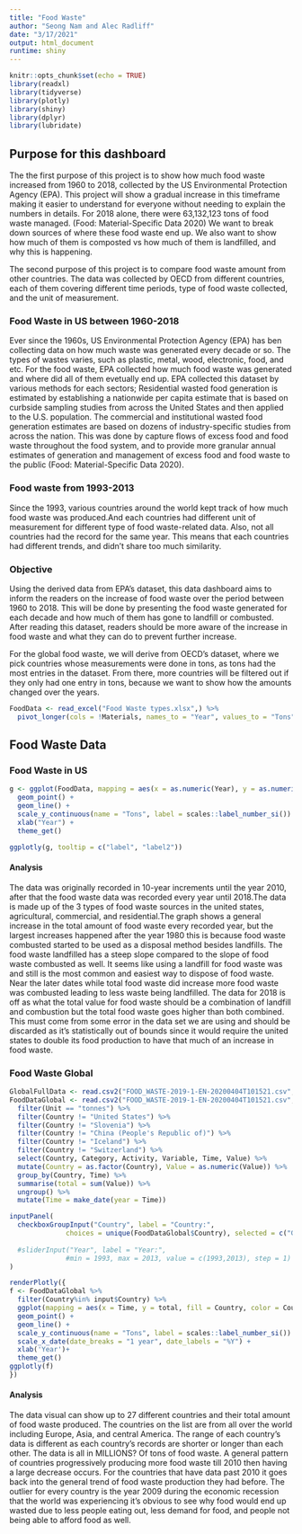 ```yaml
---
title: "Food Waste"
author: "Seong Nam and Alec Radliff"
date: "3/17/2021"
output: html_document
runtime: shiny
---
```


```r
knitr::opts_chunk$set(echo = TRUE)
library(readxl)
library(tidyverse)
library(plotly)
library(shiny)
library(dplyr)
library(lubridate)
```

## Purpose for this dashboard {.tabset}
The the first purpose of this project is to show how much food waste increased from 1960 to 2018, collected by the US Environmental Protection Agency (EPA). This project will show a gradual increase in this timeframe making it easier to understand for everyone without needing to explain the numbers in details. For 2018 alone, there were 63,132,123 tons of food waste managed. (Food: Material-Specific Data 2020) We want to break down sources of where these food waste end up. We also want to show how much of them is composted vs how much of them is landfilled, and why this is happening.

The second purpose of this project is to compare food waste amount from other countries. The data was collected by OECD from different countries, each of them covering different time periods, type of food waste collected, and the unit of measurement.

### Food Waste in US between 1960-2018
Ever since the 1960s, US Environmental Protection Agency (EPA) has ben collecting data on how much waste was generated every decade or so. The types of wastes varies, such as plastic, metal, wood, electronic, food, and etc. For the food waste, EPA collected how much food waste was generated and where did all of them evetually end up. EPA collected this dataset by various methods for each sectors; Residential wasted food generation is estimated by establishing a nationwide per capita estimate that is based on curbside sampling studies from across the United States and then applied to the U.S. population. The commercial and institutional wasted food generation estimates are based on dozens of industry-specific studies from across the nation. This was done by capture flows of excess food and food waste throughout the food system, and to provide more granular annual estimates of generation and management of excess food and food waste to the public (Food: Material-Specific Data 2020). 

### Food waste from 1993-2013
Since the 1993, various countries around the world kept track of how much food waste was produced.And each countries had different unit of measurement for different type of food waste-related data. Also, not all countries had the record for the same year. This means that each countries had different trends, and didn't share too much similarity.

### Objective

Using the derived data from EPA's dataset, this data dashboard aims to inform the readers on the increase of food waste over the period between 1960 to 2018. This will be done by presenting the food waste generated for each decade and how much of them has gone to landfill or combusted. After reading this dataset, readers should be more aware of the increase in food waste and what they can do to prevent further increase.

For the global food waste, we will derive from OECD's dataset, where we pick countries whose measurements were done in tons, as tons had the most entries in the dataset. From there, more countries will be filtered out if they only had one entry in tons, because we want to show how the amounts changed over the years.
```r

FoodData <- read_excel("Food Waste types.xlsx",) %>%
  pivot_longer(cols = !Materials, names_to = "Year", values_to = "Tons")
```
## Food Waste Data {.tabset}
### Food Waste in US
```r
g <- ggplot(FoodData, mapping = aes(x = as.numeric(Year), y = as.numeric(Tons), color = Materials, label = Year, label2 = Tons)) + 
  geom_point() +
  geom_line() +
  scale_y_continuous(name = "Tons", label = scales::label_number_si()) +
  xlab("Year") +
  theme_get()

ggplotly(g, tooltip = c("label", "label2"))
```


#### Analysis
The data was originally recorded in 10-year increments until the year 2010, after that the food waste data was recorded every year until 2018.The data is made up of the 3 types of food waste sources in the united states, agricultural, commercial, and residential.The graph shows a general increase in the total amount of food waste every recorded year, but the largest increases happened after the year 1980 this is because food waste combusted started to be used as a disposal method besides landfills. The food waste landfilled has a steep slope compared to the slope of food waste combusted as well. It seems like using a landfill for food waste was and still is the most common and easiest way to dispose of food waste. Near the later dates while total food waste did increase more food waste was combusted leading to less waste being landfilled. The data for 2018 is off as what the total value for food waste should be a combination of landfill and combustion but the total food waste goes higher than both combined. This must come from some error in the data set we are using and should be discarded as it’s statistically out of bounds since it would require the united states to double its food production to have that much of an increase in food waste.

### Food Waste Global
```r
GlobalFullData <- read.csv2("FOOD_WASTE-2019-1-EN-20200404T101521.csv", sep = ",")
FoodDataGlobal <- read.csv2("FOOD_WASTE-2019-1-EN-20200404T101521.csv", sep = ",") %>%
  filter(Unit == "tonnes") %>%
  filter(Country != "United States") %>%
  filter(Country != "Slovenia") %>%
  filter(Country != "China (People's Republic of)") %>%
  filter(Country != "Iceland") %>%
  filter(Country != "Switzerland") %>%
  select(Country, Category, Activity, Variable, Time, Value) %>%
  mutate(Country = as.factor(Country), Value = as.numeric(Value)) %>%
  group_by(Country, Time) %>%
  summarise(total = sum(Value)) %>%
  ungroup() %>%
  mutate(Time = make_date(year = Time))

inputPanel(
  checkboxGroupInput("Country", label = "Country:",
              choices = unique(FoodDataGlobal$Country), selected = c("Germany"))
  
  #sliderInput("Year", label = "Year:",
              #min = 1993, max = 2013, value = c(1993,2013), step = 1)
)

renderPlotly({
f <- FoodDataGlobal %>%
  filter(Country%in% input$Country) %>%
  ggplot(mapping = aes(x = Time, y = total, fill = Country, color = Country))+
  geom_point() +
  geom_line() +
  scale_y_continuous(name = "Tons", label = scales::label_number_si()) +
  scale_x_date(date_breaks = "1 year", date_labels = "%Y") +
  xlab('Year')+
  theme_get()
ggplotly(f)
})
```

#### Analysis
The data visual can show up to 27 different countries and their total amount of food waste produced. The countries on the list are from all over the world including Europe, Asia, and central America. The range of each country’s data is different as each country’s records are shorter or longer than each other. The data is all in MILLIONS? Of tons of food waste. A general pattern of countries progressively producing more food waste till 2010 then having a large decrease occurs. For the countries that have data past 2010 it goes back into the general trend of food waste production they had before. The outlier for every country is the year 2009 during the economic recession that the world was experiencing it’s obvious to see why food would end up wasted due to less people eating out, less demand for food, and people not being able to afford food as well. 
